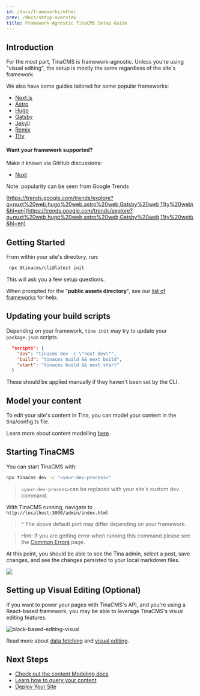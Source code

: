 ```yaml
---
id: /docs/frameworks/other
prev: /docs/setup-overview
title: Framework-Agnostic TinaCMS Setup Guide
---
```


## Introduction

For the most part, TinaCMS is framework-agnostic. Unless you're using "visual editing", the setup is mostly the same regardless of the site's framework.

We also have some guides tailored for some popular frameworks:

* [Next.js](/docs/frameworks/next/overview)
* [Astro](/docs/frameworks/astro/)
* [Hugo](/docs/frameworks/hugo/)
* [Gatsby](/docs/frameworks/gatsby/)
* [Jekyll](/docs/frameworks/jekyll/)
* [Remix](/docs/frameworks/remix/)
* [11ty](/docs/frameworks/11ty/)

#### Want your framework supported?

Make it known via GitHub discussions:

* [Nuxt](https://github.com/tinacms/tinacms/discussions/3460 "Vue + Nuxt discussion")

Note: popularity can be seen from Google Trends

[https://trends.google.com/trends/explore?q=nuxt%20web,hugo%20web,astro%20web,Gatsby%20web,11ty%20web\&hl=en](https://trends.google.com/trends/explore?q=nuxt%20web,hugo%20web,astro%20web,Gatsby%20web,11ty%20web\&hl=en)

## Getting Started

From within your site's directory, run:

```bash
 npx @tinacms/cli@latest init
```

This will ask you a few setup questions.

When prompted for the "**public assets directory**", see our [list of frameworks](/docs/integration/frameworks/) for help.

## Updating your build scripts

Depending on your framework, `tina init` may try to update your `package.json` scripts.

```json
  "scripts": {
    "dev": "tinacms dev -c \"next dev\"",
    "build": "tinacms build && next build",
    "start": "tinacms build && next start"
  }
```

These should be applied manually if they haven't been set by the CLI.

## Model your content

To edit your site's content in Tina, you can model your content in the tina/config.ts file.

Learn more about content modelling [here](/docs/schema/)

## Starting TinaCMS

You can start TinaCMS with:

```bash
npx tinacms dev -c "<your-dev-process>"
```

> `<your-dev-process>`can be replaced with your site's custom dev command.

With TinaCMS running, navigate to `http://localhost:3000/admin/index.html`

> ^ The above default port may differ depending on your framework.

> Hint: If you are getting error when running this command please see the [Common Errors](/docs/forestry/common-errors) page.

At this point, you should be able to see the Tina admin, select a post, save changes, and see the changes persisted to your local markdown files.

![](/img/hugo-tina-admin-screenshot.png)

## Setting up Visual Editing (Optional)

If you want to power your pages with TinaCMS's API, and you're using a React-based framework, you may be able to leverage TinaCMS's visual editing features.

![block-based-editing-visual](/gif/blocks.gif)

Read more about [data fetching](/docs/features/data-fetching/) and [visual editing](/docs/contextual-editing/overview/).

## Next Steps

* [Check out the content Modeling docs](/docs/schema/)
* [Learn how to query your content](/docs/features/data-fetching/)
* [Deploy Your Site](/docs/tina-cloud)
